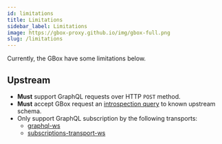 ```yaml
---
id: limitations
title: Limitations
sidebar_label: Limitations
image: https://gbox-proxy.github.io/img/gbox-full.png
slug: /limitations
---
```


Currently, the GBox have some limitations below.

Upstream
--------

+ **Must** support GraphQL requests over HTTP `POST` method.
+ **Must** accept GBox request an [introspection query](https://spec.graphql.org/June2018/#sec-Introspection) to known upstream schema.
+ Only support GraphQL subscription by the following transports:
  - [graphql-ws](https://github.com/enisdenjo/graphql-ws)
  - [subscriptions-transport-ws](https://github.com/apollographql/subscriptions-transport-ws)
